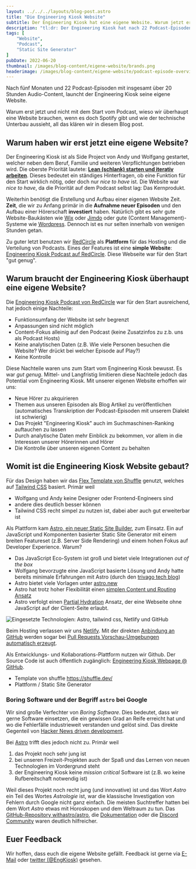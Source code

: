 ```yaml
---
layout: ../../../layouts/blog-post.astro
title: "Die Engineering Kiosk Website"
subtitle: Der Engineering Kiosk hat eine eigene Website. Warum jetzt erst, was wir uns erhoffen und womit diese technisch umgesetzt wurde.
description: "tl:dr: Der Engineering Kiosk hat nach 22 Podcast-Episoden eine eigene Website. Gebaut mit dem static site builder [Astro](https://astro.build/). Source code ist auf [GitHub:EngineeringKiosk/webpage](https://github.com/EngineeringKiosk/webpage) verfügbar."
tags: [
    "Website",
    "Podcast",
    "Static Site Generator"
]
pubDate: 2022-06-20
thumbnail: /images/blog-content/eigene-website/brands.png
headerimage: /images/blog-content/eigene-website/podcast-episode-overview.png
---
```


Nach fünf Monaten und 22 Podcast-Episoden mit insgesamt über 20 Stunden Audio-Content, launcht der Engineering Kiosk seine eigene Website.

Warum erst jetzt und nicht mit dem Start vom Podcast, wieso wir überhaupt eine Website brauchen, wenn es doch Spotify gibt und wie der technische Unterbau aussieht, all das klären wir in diesem Blog post.

## Warum haben wir erst jetzt eine eigene Website?

Der Engineering Kiosk ist als Side Project von Andy und Wolfgang gestartet, welcher neben dem Beruf, Familie und weiteren Verpflichtungen betrieben wird.
Die oberste Priorität lautete: [**Lean (schlank) starten und iterativ arbeiten**](https://de.wikipedia.org/wiki/Lean_Development).
Dieses bedeutet ein ständiges Hinterfragen, ob eine Funktion für den Start wirklich nötig, oder doch nur *nice to have* ist.
Die Website war *nice to have*, da die Priorität auf dem Podcast selbst lag: Das Kernprodukt.

Weiterhin benötigt die Erstellung und Aufbau einer eigenen Website Zeit.
**Zeit**, die wir zu Anfang primär in die **Aufnahme neuer Episoden** und den Aufbau einer Hörerschaft **investiert** haben.
Natürlich gibt es sehr gute Website-Baukästen wie [Wix](https://de.wix.com/) oder [Jimdo](https://www.jimdo.com/) oder gute (Content Management)-Systeme wie [Wordpress](https://wordpress.com/).
Dennoch ist es nur selten innerhalb von wenigen Stunden getan.

Zu guter letzt benutzen wir [RedCircle](https://redcircle.com/) als **Plattform** für das Hosting und die Verteilung von Podcasts.
Eines der Features ist eine **simple Website**: [Engineering Kiosk Podcast auf RedCircle](https://redcircle.com/shows/engineeringkiosk).
Diese Webseite war für den Start "gut genug".

## Warum braucht der Engineering Kiosk überhaupt eine eigene Website?

Die [Engineering Kiosk Podcast von RedCircle](https://redcircle.com/shows/engineeringkiosk) war für den Start ausreichend, hat jedoch einige Nachteile:

- Funktionsumfang der Website ist sehr begrenzt
- Anpassungen sind nicht möglich
- Content-Fokus alleinig auf den Podcast (keine Zusatzinfos zu z.b. uns als Podcast Hosts) 
- Keine analytischen Daten (z.B. Wie viele Personen besuchen die Website? Wer drückt bei welcher Episode auf Play?)
- Keine Kontrolle

Diese Nachteile waren uns zum Start vom Engineering Kiosk bewusst.
Es war *gut genug*.
Mittel- und Langfristig limitieren diese Nachteile jedoch das Potential vom Engineering Kiosk.
Mit unserer eigenen Website erhoffen wir uns:

* Neue Hörer zu akquirieren
* Themen aus unseren Episoden als Blog Artikel zu veröffentlichen (automatisches Transkription der Podcast-Episoden mit unserem Dialekt ist schwierig)
* Das Projekt "Engineering Kiosk" auch im Suchmaschinen-Ranking auftauchen zu lassen
* Durch analytische Daten mehr Einblick zu bekommen, vor allem in die Interessen unserer Hörerinnen und Hörer
* Die Kontrolle über unseren eigenen Content zu behalten

<PodcastEpisodeBlogpostAd episode="21" />

## Womit ist die Engineering Kiosk Website gebaut?

Für das Design haben wir das [Flex Template von Shuffle](https://shuffle.dev/marketplace/flex) genutzt, welches auf [Tailwind CSS](https://tailwindcss.com/) basiert.
Primär weil

* Wolfgang und Andy keine Designer oder Frontend-Engineers sind
* andere dies deutlich besser können
* Tailwind CSS recht simpel zu nutzen ist, dabei aber auch gut erweiterbar ist

Als Plattform kam [Astro, ein neuer Static Site Builder](https://astro.build/), zum Einsatz.
Ein auf JavaScript und Komponenten basierter Static Site Generator mit einem breiten Featureset (z.B. Server Side Rendering) und einem hohen Fokus auf Developer Experience.
Warum?

* Das JavaScript Eco-System ist groß und bietet viele Integrationen *out of the box*
* Wolfgang bevorzugte eine JavaScript basierte Lösung und Andy hatte bereits minimale Erfahrungen mit Astro (durch den [trivago tech blog](https://tech.trivago.com))
* Astro bietet viele Vorlagen unter [astro.new](https://astro.new/)
* Astro hat trotz hoher Flexibilität einen [simplen Content und Routing Ansatz](https://docs.astro.build/en/core-concepts/routing/)
* Astro verfolgt einen [Partial Hydration](https://docs.astro.build/en/core-concepts/partial-hydration/) Ansatz, der eine Webseite ohne JavaScript auf der Client-Seite erlaubt. 

![Eingesetzte Technologien: Astro, tailwind css, Netlify und GitHub](/images/blog-content/eigene-website/brands.png "Eingesetzte Technologien: Astro, tailwind css, Netlify und GitHub")

Beim Hosting verlassen wir uns [Netlify](https://www.netlify.com/).
Mit der direkten [Anbindung an GitHub](https://github.com/apps/netlify) werden sogar bei [Pull Requests Vorschau-Umgebungen automatisch erzeugt](https://github.com/EngineeringKiosk/webpage/pull/54).

Als Entwicklungs- und Kollaborations-Plattform nutzen wir Github.
Der Source Code ist auch öffentlich zugänglich: [Engineering Kiosk Webpage @ GitHub](https://github.com/EngineeringKiosk/webpage).

- Template von shuffle https://shuffle.dev/
- Plattform / Static Site Generator

### Boring Software und der Begriff `astro` bei Google 

Wir sind große Verfechter von *Boring Software*.
Dies bedeutet, dass wir gerne Software einsetzen, die ein gewissen Grad an Reife erreicht hat und wo die Fehlerfälle industrieweit verstanden und gelöst sind.
Das direkte Gegenteil von [Hacker News driven development](https://devdriven.by/hn/).

Bei [Astro](https://astro.build/) trifft dies jedoch nicht zu.
Primär weil

1. das Projekt noch sehr jung ist
2. bei unseren Freizeit-Projekten auch der Spaß und das Lernen von neuen Technologien im Vordergrund steht
3. der Engineering Kiosk keine *mission critical* Software ist (z.B. wo keine Rufbereitschaft notwendig ist)

Weil dieses Projekt noch recht jung (und innovative) ist und das Wort *Astro* ein Teil des Wortes *Astrologie* ist, war die klassische Investigation von Fehlern durch Google nicht ganz einfach.
Die meisten Suchtreffer hatten bei dem Wort *Astro* etwas mit Horoskopen und dem Weltraum zu tun.
Das [GitHub-Repository withastro/astro](https://github.com/withastro/astro), die [Dokumentation](https://docs.astro.build/en/getting-started/) oder die [Discord Community](https://astro.build/chat) waren deutlich hilfreicher. 

<PodcastEpisodeBlogpostAd episode="21" />

## Euer Feedback

Wir hoffen, dass euch die eigene Website gefällt.
Feedback ist gerne via [E-Mail](mailto:stehtisch@engineeringkiosk.dev) oder [twitter (@EngKiosk)](https://twitter.com/EngKiosk) gesehen.
